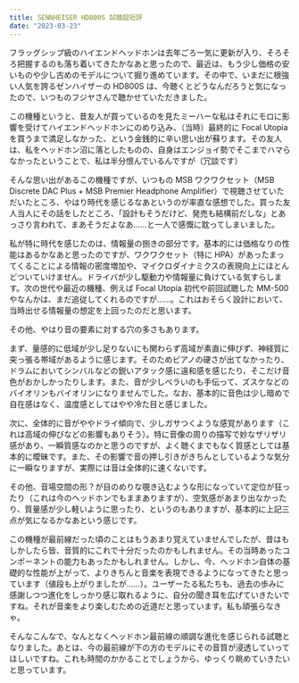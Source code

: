 ```yaml
---
title: SENNHEISER HD800S 試聴超短評
date: "2023-03-23"
---
```


フラッグシップ級のハイエンドヘッドホンは去年ごろ一気に更新が入り、そろそろ把握するのも落ち着いてきたかなあと思ったので、最近は、もう少し価格の安いものや少し古めのモデルについて掘り進めています。その中で、いまだに根強い人気を誇るゼンハイザーの HD800S は、今聴くとどうなんだろうと気になったので、いつものフジヤさんで聴かせていただきました。

この機種というと、昔友人が買っているのを見たミーハーな私はそれにモロに影響を受けてハイエンドヘッドホンにのめり込み、（当時）最終的に Focal Utopia を買うまで満足しなかった、という金銭的に辛い思い出が蘇ります。その友人は、私をヘッドホン沼に落としたものの、自身はエンジョイ勢でそこまでハマらなかったということで、私は半分恨んでいるんですが（冗談です）

そんな思い出があるこの機種ですが、いつもの MSB ワクワクセット（MSB Discrete DAC Plus + MSB Premier Headphone Amplifier）で視聴させていただいたところ、やはり時代を感じるなあというのが率直な感想でした。買った友人当人にその話をしたところ、「設計もそうだけど、発売も結構前だしな」とあっさり言われて、まあそうだよなあ……と一人で感慨に耽ってしまいました。

私が特に時代を感じたのは、情報量の捌きの部分です。基本的には価格なりの性能はあるかなあと思ったのですが、ワクワクセット（特に HPA）があったまってくることによる情報の密度増加や、マイクロダイナミクスの表現向上にほとんどついていけません。ドライバが少し駆動力や情報量に負けている気すらします。次の世代や最近の機種、例えば Focal Utopia 初代や前回試聴した MM-500 やなんかは、まだ追従してくれるのですが……。これはおそらく設計において、当時出せる情報量の想定を上回ったのだと思います。

その他、やはり音の要素に対する穴の多さもあります。

まず、量感的に低域が少し足りないにも関わらず高域が素直に伸びず、神経質に突っ張る帯域があるように感じます。そのためピアノの硬さが出てなかったり、ドラムにおいてシンバルなどの鋭いアタック感に違和感を感じたり、そこだけ音色がおかしかったりします。また、音が少しペラいのも手伝って、ズスケなどのバイオリンもバイオリンになりませんでした。なお、基本的に音色は少し暗めで自在感はなく、温度感としてはやや冷た目と感じました。

次に、全体的に音がややドライ傾向で、少しガサつくような感覚があります（これは高域の伸びなどの影響もありそう）。特に音像の周りの描写で妙なザリザリ感があり、一瞬質感なのかと思うのですが、よく聴くまでもなく質感としては基本的に曖昧です。また、その影響で音の押し引きがきちんとしているような気分に一瞬なりますが、実際には音は全体的に速くないです。

その他、音場空間の形？が目のめりな覗き込むような形になっていて定位が狂ったり（これは今のヘッドホンでもままありますが）、空気感があまり出なかったり、質量感が少し軽いように思ったり、というのもありますが、基本的に上記三点が気になるかなあという感じです。

この機種が最前線だった頃のことはもうあまり覚えていませんでしたが、昔はもしかしたら皆、音質的にこれで十分だったのかもしれません。その当時あったコンポーネントの能力もあったかもしれません。しかし、今、ヘッドホン自体の基礎的な性能が上がって、よりきちんと音楽を表現できるようになってきたと思っています（値段も上がりましたが……）。ユーザーたる私たちも、過去の歩みに感謝しつつ進化をしっかり感じ取れるように、自分の聞き耳を広げていきたいですね。それが音楽をより楽しむための近道だと思っています。私も頑張らなきゃ。

そんなこんなで、なんとなくヘッドホン最前線の順調な進化を感じられる試聴となりました。あとは、今の最前線が下の方のモデルにその音質が浸透していってほしいですね。これも時間のかかることでしょうから、ゆっくり眺めていきたいと思っています。
